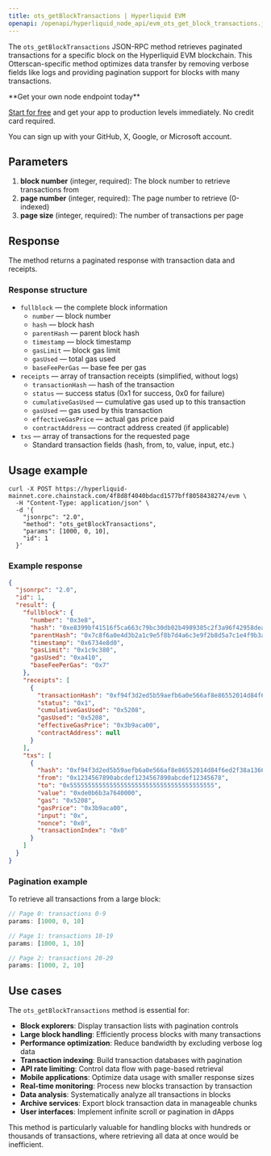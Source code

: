 ```yaml
---
title: ots_getBlockTransactions | Hyperliquid EVM
openapi: /openapi/hyperliquid_node_api/evm_ots_get_block_transactions.json post /evm
---
```


The `ots_getBlockTransactions` JSON-RPC method retrieves paginated transactions for a specific block on the Hyperliquid EVM blockchain. This Otterscan-specific method optimizes data transfer by removing verbose fields like logs and providing pagination support for blocks with many transactions.

<Check>
**Get your own node endpoint today**

[Start for free](https://console.chainstack.com/) and get your app to production levels immediately. No credit card required.

You can sign up with your GitHub, X, Google, or Microsoft account.
</Check>

## Parameters

1. **block number** (integer, required): The block number to retrieve transactions from
2. **page number** (integer, required): The page number to retrieve (0-indexed)
3. **page size** (integer, required): The number of transactions per page

## Response

The method returns a paginated response with transaction data and receipts.

### Response structure

- `fullblock` — the complete block information
  - `number` — block number
  - `hash` — block hash
  - `parentHash` — parent block hash
  - `timestamp` — block timestamp
  - `gasLimit` — block gas limit
  - `gasUsed` — total gas used
  - `baseFeePerGas` — base fee per gas
- `receipts` — array of transaction receipts (simplified, without logs)
  - `transactionHash` — hash of the transaction
  - `status` — success status (0x1 for success, 0x0 for failure)
  - `cumulativeGasUsed` — cumulative gas used up to this transaction
  - `gasUsed` — gas used by this transaction
  - `effectiveGasPrice` — actual gas price paid
  - `contractAddress` — contract address created (if applicable)
- `txs` — array of transactions for the requested page
  - Standard transaction fields (hash, from, to, value, input, etc.)

## Usage example

```shell Shell
curl -X POST https://hyperliquid-mainnet.core.chainstack.com/4f8d8f4040bdacd1577bff8058438274/evm \
  -H "Content-Type: application/json" \
  -d '{
    "jsonrpc": "2.0",
    "method": "ots_getBlockTransactions",
    "params": [1000, 0, 10],
    "id": 1
  }'
```

### Example response

```json
{
  "jsonrpc": "2.0",
  "id": 1,
  "result": {
    "fullblock": {
      "number": "0x3e8",
      "hash": "0xe8399bf41516f5ca663c79bc30db02b4989385c2f3a96f42958dea5753cbf4a9",
      "parentHash": "0x7c8f6a0e4d3b2a1c9e5f8b7d4a6c3e9f2b8d5a7c1e4f9b3a6d8c2e5f7a9b4c6d",
      "timestamp": "0x6734e8d0",
      "gasLimit": "0x1c9c380",
      "gasUsed": "0xa410",
      "baseFeePerGas": "0x7"
    },
    "receipts": [
      {
        "transactionHash": "0xf94f3d2ed5b59aefb6a0e566af8e86552014d84f6ed2f38a1366dedffe723381",
        "status": "0x1",
        "cumulativeGasUsed": "0x5208",
        "gasUsed": "0x5208",
        "effectiveGasPrice": "0x3b9aca00",
        "contractAddress": null
      }
    ],
    "txs": [
      {
        "hash": "0xf94f3d2ed5b59aefb6a0e566af8e86552014d84f6ed2f38a1366dedffe723381",
        "from": "0x1234567890abcdef1234567890abcdef12345678",
        "to": "0x5555555555555555555555555555555555555555",
        "value": "0xde0b6b3a7640000",
        "gas": "0x5208",
        "gasPrice": "0x3b9aca00",
        "input": "0x",
        "nonce": "0x0",
        "transactionIndex": "0x0"
      }
    ]
  }
}
```

### Pagination example

To retrieve all transactions from a large block:
```javascript
// Page 0: transactions 0-9
params: [1000, 0, 10]

// Page 1: transactions 10-19
params: [1000, 1, 10]

// Page 2: transactions 20-29
params: [1000, 2, 10]
```

## Use cases

The `ots_getBlockTransactions` method is essential for:

* **Block explorers**: Display transaction lists with pagination controls
* **Large block handling**: Efficiently process blocks with many transactions
* **Performance optimization**: Reduce bandwidth by excluding verbose log data
* **Transaction indexing**: Build transaction databases with pagination
* **API rate limiting**: Control data flow with page-based retrieval
* **Mobile applications**: Optimize data usage with smaller response sizes
* **Real-time monitoring**: Process new blocks transaction by transaction
* **Data analysis**: Systematically analyze all transactions in blocks
* **Archive services**: Export block transaction data in manageable chunks
* **User interfaces**: Implement infinite scroll or pagination in dApps

This method is particularly valuable for handling blocks with hundreds or thousands of transactions, where retrieving all data at once would be inefficient.
